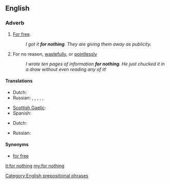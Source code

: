 ==English==

===Adverb===
{{en-adv|head=[[for]] [[nothing]]|-}}

# [[for free|For free]].
#: ''I got it '''for nothing'''. They are giving them away as publicity.''
# For no reason, [[wastefully]], or [[pointlessly]]
#: ''I wrote ten pages of information '''for nothing'''. He just chucked it in a draw without even reading any of it!''

====Translations====
{{trans-top|for free}}
* Dutch: {{t-|nl|voor niets}}
* Russian: {{t|ru|зря|tr=zrja|sc=Cyrl}}, {{t|ru|даром|tr=dárom|sc=Cyrl}}, {{t|ru|впустую|tr=vpustúju|sc=Cyrl}}, {{t|ru|напрасно|tr=naprásno|sc=Cyrl}}, {{t|ru|понапрасну|tr=ponaprásnu|sc=Cyrl}}, {{t|ru|польза|tr=bez pólʹzy|alt=без пользы|sc=Cyrl}}
{{trans-mid}}
* [[Scottish Gaelic]]: {{t-|gd|an asgaidh}}
* Spanish: {{t-|es|de balde}}
{{trans-bottom}}

{{trans-top|for no reason}}
* Dutch: {{t-|nl|voor niets}}
{{trans-mid}}
* Russian: {{t|ru|пустяк|tr=íz-za pustjaká|alt=из-за пустяка|sc=Cyrl}}
{{trans-bottom}}

====Synonyms====
* [[for free]]

[[Category:English prepositional phrases]]

[[it:for nothing]]
[[my:for nothing]]